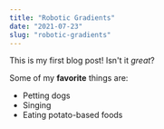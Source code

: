 ```yaml
---
title: "Robotic Gradients"
date: "2021-07-23"
slug: "robotic-gradients"
---
```


This is my first blog post! Isn't it *great*?

Some of my **favorite** things are:

* Petting dogs
* Singing
* Eating potato-based foods